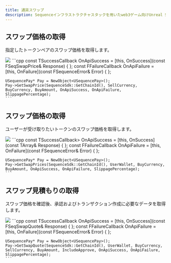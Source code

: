 ```yaml
---
title: 通貨スワップ
description: Sequenceインフラストラクチャスタックを用いたweb3ゲーム向けUnreal SDK概要のドキュメントです。
---
```


## スワップ価格の取得
指定したトークンペアのスワップ価格を取得します。

<Tabs>
  <Tab title="ブループリント">
    <Frame>
      <img src="/images/unreal/swap_price.png" />
    </Frame>
  </Tab>

  <Tab title="C++">
    ```cpp
    const TSuccessCallback<FSeqSwapPrice> OnApiSuccess = [this, OnSuccess](const FSeqSwapPrice& Response) { };
    const FFailureCallback OnApiFailure = [this, OnFailure](const FSequenceError& Error) { };

    USequencePay* Pay = NewObject<USequencePay>();
    Pay->GetSwapPrice(SequenceSdk::GetChainId(), SellCurrency, BuyCurrency, BuyAmount, OnApiSuccess, OnApiFailure, SlippagePercentage);
    ```
  </Tab>
</Tabs>

## スワップ価格の取得
ユーザーが受け取りたいトークンのスワップ価格を取得します。

<Tabs>
  <Tab title="ブループリント">
    <Frame>
      <img src="/images/unreal/swap_prices.png" />
    </Frame>
  </Tab>

  <Tab title="C++">
    ```cpp
    const TSuccessCallback<TArray<FSeqSwapPrice>> OnApiSuccess = [this, OnSuccess](const TArray<FSeqSwapPrice>& Response) { };
    const FFailureCallback OnApiFailure = [this, OnFailure](const FSequenceError& Error) { };

    USequencePay* Pay = NewObject<USequencePay>();
    Pay->GetSwapPrices(SequenceSdk::GetChainId(), UserWallet, BuyCurrency, BuyAmount, OnApiSuccess, OnApiFailure, SlippagePercentage);
    ```
  </Tab>
</Tabs>

## スワップ見積もりの取得
スワップ価格を確認後、承認およびトランザクション作成に必要なデータを取得します。

<Tabs>
  <Tab title="ブループリント">
    <Frame>
      <img src="/images/unreal/swap_quote.png" />
    </Frame>
  </Tab>

  <Tab title="C++">
    ```cpp
    const TSuccessCallback<FSeqSwapQuote> OnApiSuccess = [this, OnSuccess](const FSeqSwapQuote& Response) { };
    const FFailureCallback OnApiFailure = [this, OnFailure](const FSequenceError& Error) { };

    USequencePay* Pay = NewObject<USequencePay>();
    Pay->GetSwapQuote(SequenceSdk::GetChainId(), UserWallet, BuyCurrency, SellCurrency, BuyAmount, IncludeApprove, OnApiSuccess, OnApiFailure, SlippagePercentage);
    ```
  </Tab>
</Tabs>